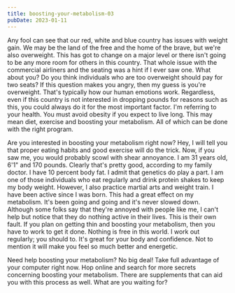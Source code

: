 ```yaml
---
title: boosting-your-metabolism-03
pubDate: 2023-01-11
---
```


Any fool can see that our red, white and blue country has issues with weight gain. We may be the land of the free and the home of the brave, but we're also overweight. This has got to change on a major level or there isn't going to be any more room for others in this country. That whole issue with the commercial airliners and the seating was a hint if I ever saw one. What about you? Do you think individuals who are too overweight should pay for two seats? If this question makes you angry, then my guess is you're overweight. That's typically how our human emotions work. Regardless, even if this country is not interested in dropping pounds for reasons such as this, you could always do it for the most important factor. I'm referring to your health. You must avoid obesity if you expect to live long. This may mean diet, exercise and boosting your metabolism. All of which can be done with the right program. 

Are you interested in boosting your metabolism right now? Hey, I will tell you that proper eating habits and good exercise will do the trick. Now, if you saw me, you would probably scowl with shear annoyance. I am 31 years old, 6'1" and 170 pounds. Clearly that's pretty good, according to my family doctor. I have 10 percent body fat. I admit that genetics do play a part. I am one of those individuals who eat regularly and drink protein shakes to keep my body weight. However, I also practice martial arts and weight train. I have been active since I was born. This had a great effect on my metabolism. It's been going and going and it's never slowed down. Although some folks say that they're annoyed with people like me, I can't help but notice that they do nothing active in their lives. This is their own fault. If you plan on getting thin and boosting your metabolism, then you have to work to get it done. Nothing is free in this world. I work out regularly; you should to. It's great for your body and confidence. Not to mention it will make you feel so much better and energetic. 

Need help boosting your metabolism? No big deal! Take full advantage of your computer right now. Hop online and search for more secrets concerning boosting your metabolism. There are supplements that can aid you with this process as well. What are you waiting for?